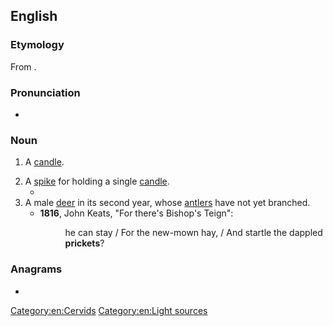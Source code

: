 ==English==

===Etymology===
From {{suffix|en|prick|et}}.

===Pronunciation===
* {{a|UK}} {{IPA|en|/ˈpɹɪkɪt/}}

===Noun===
{{en-noun}}

# {{lb|en|obsolete}} A [[candle]]. {{defdate|14th-17th c.}}
# A [[spike]] for holding a single [[candle]]. {{defdate|from 15th c.}}
#* {{quote-book|en|year=2020|author=[[w:Hilary Mantel|Hilary Mantel]]|title=[[w:The Mirror and the Light|The Mirror and the Light]]|publisher=Fourth Estate|page=174|passage=Lighting their way with tallow candles on pewter '''prickets'''.}}
# A male [[deer]] in its second year, whose [[antler]]s have not yet branched. {{defdate|from 15th c.}}
#* '''1816''', John Keats, "For there's Bishop's Teign":
#*: he can stay / For the new-mown hay, / And startle the dappled '''prickets'''?

===Anagrams===
* {{anagrams|en|a=ceikprt|Petrick}}

[[Category:en:Cervids]]
[[Category:en:Light sources]]
